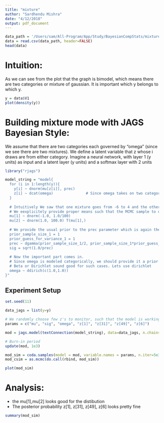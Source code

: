 ```yaml
---
title: "mixture"
author: "Sardhendu Mishra"
date: "4/12/2018"
output: pdf_document
---
```


```r
data_path = '/Users/sam/All-Program/App/Study/BayesianCompStats/mixture.csv'
data = read.csv(data_path, header=FALSE)
head(data)
```


# Intuition:
As we can see from the plot that the graph is bimodel, which means there are two categories or mixture of gaussian.
It is important which y belongs to which y.
```r
y = data$V1
plot(density(y))
```

# Building mixture mode with JAGS Bayesian Style:

We assume that there are two categories each governed by "omega" (since we see there are two mixtures). We define a latent variable that z whose i draws are from either category.
Imagine a neural network, with layer 1 (y units) as input and a latent layer (y units) and a softmax layer with 2 units
```r
library("rjags")

model_string = "model{
  for (i in 1:length(y)){
    y[i] ~ dnorm(mu[z[i]], prec)
    z[i] ~ dcat(omega)               # Since omega takes on two category we draw z's from categorical distribution
  }
  
  # Intuitively We saw that one mixture goes from -6 to 4 and the other goes from -4 to 6.
  # We eexplicitely provide proper means such that the MCMC sample to quickly able to find the two mixture and distuingish them.
  mu[1] ~ dnorm(-1.0, 1.0/100)
  mu[2] ~ dnorm(1.0, 100.0) T(mu[1],)
  
  # We provide the usual prior to the prec parameter which is again the variance
  prior_sample_size_1 = 1 
  prior_guess_for_variance_1 = 1
  prec ~ dgamma(prior_sample_size_1/2, prior_sample_size_1*prior_guess_for_variance_1/2)
  sig = sqrt(1.0/prec)
  
  # Now the important part comes in.
  # Since omega is modeled categorically, we should provide it a prior distribution that follows the categorical norms. 
  # Beta or Dirichlet sound good for such cases. Lets use dirichlet
  omega ~ ddirich(c(1.0,1.0))
}"
```

## Experiment Setup
```r
set.seed(11)

data_jags = list(y=y)

# We randomly choose few z's to monitor, such that the model is working fine
params = c("mu", "sig", "omega", "z[1]", "z[31]", "z[49]", "z[6]")

mod = jags.model(textConnection(model_string), data=data_jags, n.chains = 3)

# Burn-in period
update(mod, 1e3)

mod_sim = coda.samples(model = mod, variable.names = params, n.iter=5e3)
mod_csim = as.mcmc(do.call(rbind, mod_sim))
```

```r
plot(mod_sim)
```

# Analysis:
* the mu[1],mu[2] looks good for the distibution
* The posterior probability z[1], z[31], z[49], z[6] looks pretty fine
```r
summary(mod_sim)
```

